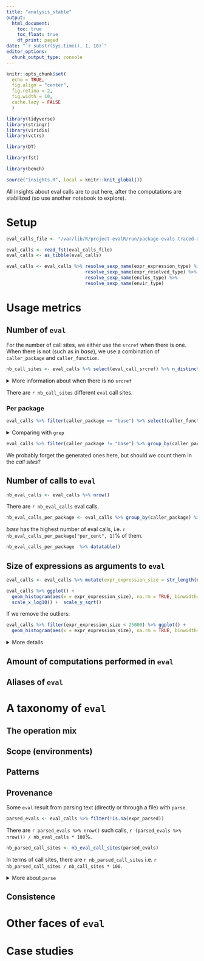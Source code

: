 ```yaml
---
title: "analysis_stable"
output: 
  html_document:
    toc: true
    toc_float: true
    df_print: paged
date: "`r substr(Sys.time(), 1, 10)`"
editor_options: 
  chunk_output_type: console
---
```


```r
knitr::opts_chunk$set(
  echo = TRUE,
  fig.align = "center",
  fig.retina = 2,
  fig.width = 10,
  cache.lazy = FALSE
  )

library(tidyverse)
library(stringr)
library(viridis)
library(vctrs)

library(DT)

library(fst)

library(bench)

source("insights.R", local = knitr::knit_global())
```

All insights about eval calls are to put here, after the computations are stabilized (so use another notebook to explore).


# Setup

```r
eval_calls_file <- "/var/lib/R/project-evalR/run/package-evals-traced-all.1/calls.fst"
```


```r
eval_calls <- read_fst(eval_calls_file)
eval_calls <- as_tibble(eval_calls) 
```

```r
eval_calls <- eval_calls %>% resolve_sexp_name(expr_expression_type) %>% 
                             resolve_sexp_name(expr_resolved_type) %>%
                             resolve_sexp_name(enclos_type) %>%
                             resolve_sexp_name(envir_type)
```


# Usage metrics


## Number of `eval`


For the number of call sites, we either use the `srcref` when there is one. When there is not (such as in *base*), we use a combination of `caller_package` and `caller_function`.

```r
nb_call_sites <- eval_calls %>% select(eval_call_srcref) %>% n_distinct(na.rm = TRUE)  + eval_calls %>% filter(is.na(eval_call_srcref)) %>% select(caller_package, caller_function)%>% n_distinct()
```

<details>
  <summary>More information about when there is no <code>srcref</code> </summary>
  
  We assume that:
  
  - the combination `caller_package` and `caller_function` is unique
  - there is only one call site per such `caller_function`
  
  It means that we get a lower bound.
</details> 

There are `r nb_call_sites` different `eval` call sites.

### Per package

```r
eval_calls %>% filter(caller_package == "base") %>% select(caller_function) %>% n_distinct(na.rm = TRUE)
```

<details>
  <summary> Comparing with <code>grep</code></summary>
  Grepping *base* to find eval call sites yields 40 `eval` call sites.
</details>

```r
eval_calls %>% filter(caller_package != "base") %>% group_by(caller_package) %>% summarize(nb_call_sites =  n_distinct(eval_call_srcref, na.rm = TRUE)) %>% arrange(desc(nb_call_sites))
```

We probably forget the generated ones here, but should we count them in the _call sites_?

## Number of calls to `eval`

```r
nb_eval_calls <- eval_calls %>% nrow()
```

There are `r nb_eval_calls` eval calls.


```r
nb_eval_calls_per_package <- eval_calls %>% group_by(caller_package) %>% summarise(nb_eval_calls_package = n(), per_cent = nb_eval_calls_package / nb_eval_calls * 100) %>% arrange(desc(nb_eval_calls_package))
```

*base* has the highest number of eval calls, i.e. `r nb_eval_calls_per_package["per_cent", 1]`% of them.

  
```r
nb_eval_calls_per_package  %>% datatable()
```


## Size of expressions as arguments to `eval`

```r

eval_calls <- eval_calls %>% mutate(expr_expression_size = str_length(expr_expression), expr_resolved_size = str_length(expr_resolved), envir_expression_size = str_length(envir_expression), enclos_expression_size = str_length(enclos_expression))

```


```r
eval_calls %>% ggplot() +
  geom_histogram(aes(x = expr_expression_size), na.rm = TRUE, binwidth=1) +
  scale_x_log10() +  scale_y_sqrt()
```

If we remove the outliers:
```r
eval_calls %>% filter(expr_expression_size < 25000) %>% ggplot() +
  geom_histogram(aes(x = expr_expression_size), na.rm = TRUE, binwidth=2)  + scale_x_sqrt() +  scale_y_sqrt() 
```


<details>
  <summary>More details</summary>
  
  
What about the code size of expressions that seem to be generated?
An approximation of *generated* will be no `srcref` and not in `base`.


```r
eval_calls %>% filter(is.na(eval_call_srcref), caller_package != "base") %>% ggplot() +
  geom_histogram(aes(x = expr_expression_size), na.rm = TRUE, binwidth=1) + scale_x_sqrt() + scale_y_sqrt()
```

And the average size per package:
```r
eval_calls %>% group_by(caller_package) %>% summarize(average_expr_size = mean(expr_expression_size, na.rm = TRUE)) %>% arrange(desc(average_expr_size))
```

If we look at the maxima, the largest ones are in *base*:
```r
eval_calls %>% group_by(caller_package) %>% summarize(max_expr_size = max(expr_expression_size, na.rm = TRUE)) %>% arrange(desc(max_expr_size))
```

</details>



## Amount of computations performed in `eval`

## Aliases of `eval`


# A taxonomy of `eval`

## The operation mix

## Scope (environments)


## Patterns

## Provenance

Some `eval` result from parsing text (directly or through a file) with `parse`.

```r
parsed_evals <- eval_calls %>% filter(!is.na(expr_parsed))
```

There are `r parsed_evals %>% nrow()` such calls, `r (parsed_evals %>% nrow()) / nb_eval_calls * 100`%.

```r
nb_parsed_call_sites <- nb_eval_call_sites(parsed_evals)
```

In terms of call sites, there are `r nb_parsed_call_sites` i.e. `r nb_parsed_call_sites / nb_call_sites * 100`.

<details>
  <summary>More about <code>parse</code> </summary>
  
  We can differentiate further the provenance, i.e. whether the evaluated string comes from `file` or from `text`.
  
```r
parsed_evals <- parsed_evals %>% mutate(parse_args = map(expr_expression, function_arguments)) %>% unnest_wider(parse_args, names_repair = "unique")

```


  
</details>

## Consistence

# Other faces of `eval`

# Case studies